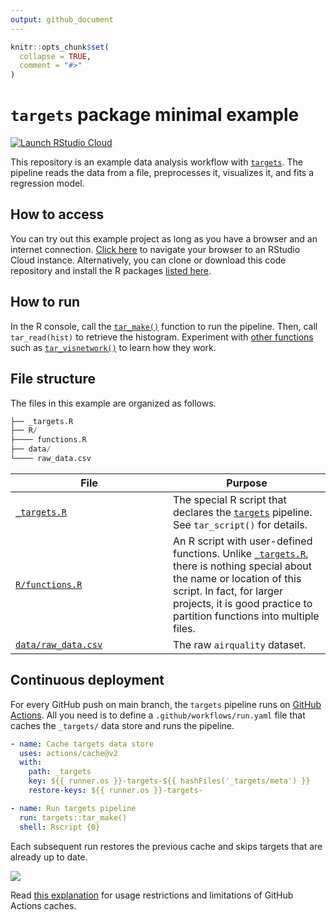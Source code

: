 ```yaml
---
output: github_document
---
```


```r
knitr::opts_chunk$set(
  collapse = TRUE,
  comment = "#>"
)
```

# `targets` package minimal example

[![Launch RStudio Cloud](https://img.shields.io/badge/RStudio-Cloud-blue)](https://rstudio.cloud/project/1430691)

This repository is an example data analysis workflow with [`targets`](https://github.com/wlandau/targets). The pipeline reads the data from a file, preprocesses it, visualizes it, and fits a regression model. 

## How to access

You can try out this example project as long as you have a browser and an internet connection. [Click here](https://rstudio.cloud/project/1430691) to navigate your browser to an RStudio Cloud instance. Alternatively, you can clone or download this code repository and install the R packages [listed here](https://github.com/wlandau/targets-minimal/blob/03835c2aa4679dcf3f28c623a06d7505b18bee17/DESCRIPTION#L25-L30).

## How to run

In the R console, call the [`tar_make()`](https://wlandau.github.io/targets/reference/tar_make.html) function to run the pipeline. Then, call `tar_read(hist)` to retrieve the histogram. Experiment with [other functions](https://wlandau.github.io/targets/reference/index.html) such as [`tar_visnetwork()`](https://wlandau.github.io/targets/reference/tar_visnetwork.html) to learn how they work.

## File structure

The files in this example are organized as follows.

```r
├── _targets.R
├── R/
├──── functions.R
├── data/
└──── raw_data.csv
```

File | Purpose
---|---
[`_targets.R`](https://github.com/wlandau/targets-minimal/blob/main/_targets.R) | The special R script that declares the [`targets`](https://github.com/wlandau/targets) pipeline. See `tar_script()` for details.
[`R/functions.R`](https://github.com/wlandau/targets-minimal/blob/main/R/functions.R) | An R script with user-defined functions. Unlike [`_targets.R`](https://github.com/wlandau/targets-minimal/blob/main/_targets.R), there is nothing special about the name or location of this script. In fact, for larger projects, it is good practice to partition functions into multiple files.
[`data/raw_data.csv`](https://github.com/wlandau/targets-minimal/blob/main/data/raw_data.csv) | The raw `airquality` dataset.

## Continuous deployment

For every GitHub push on main branch, the `targets` pipeline runs on [GitHub Actions](https://github.com/wlandau/targets-minimal/actions/workflows/run.yaml). All you need is to define a `.github/workflows/run.yaml` file that caches the `_targets/` data store and runs the pipeline.

```yaml
- name: Cache targets data store
  uses: actions/cache@v2
  with:
    path: _targets
    key: ${{ runner.os }}-targets-${{ hashFiles('_targets/meta') }}
    restore-keys: ${{ runner.os }}-targets-

- name: Run targets pipeline
  run: targets::tar_make()
  shell: Rscript {0}
```

Each subsequent run restores the previous cache and skips targets that are already up to date.

![](./man/figures/uptodate.png)

Read [this explanation](https://docs.github.com/en/actions/guides/caching-dependencies-to-speed-up-workflows#usage-limits-and-eviction-policy) for usage restrictions and limitations of GitHub Actions caches.
